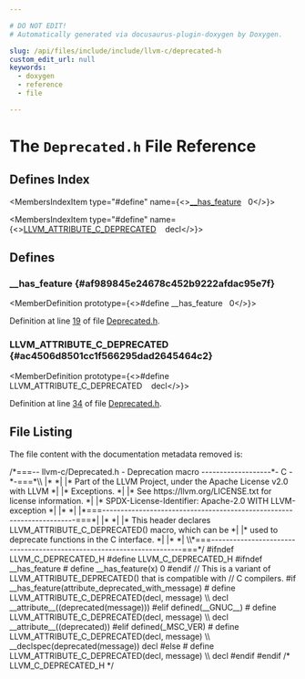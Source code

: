 ```yaml
---

# DO NOT EDIT!
# Automatically generated via docusaurus-plugin-doxygen by Doxygen.

slug: /api/files/include/include/llvm-c/deprecated-h
custom_edit_url: null
keywords:
  - doxygen
  - reference
  - file

---
```





# The `Deprecated.h` File Reference

<DoxygenPage pluginConfig={pluginConfig}>



## Defines Index

<MembersIndex>

<MembersIndexItem
  type="#define"
  name={<><a href="#af989845e24678c452b9222afdac95e7f">&#95;&#95;has&#95;feature</a>&nbsp;&nbsp;&nbsp;0</>}>
</MembersIndexItem>

<MembersIndexItem
  type="#define"
  name={<><a href="#ac4506d8501cc1f566295dad2645464c2">LLVM&#95;ATTRIBUTE&#95;C&#95;DEPRECATED</a>&nbsp;&nbsp;&nbsp;  decl</>}>
</MembersIndexItem>

</MembersIndex>


<SectionDefinition>

## Defines

### &#95;&#95;has&#95;feature {#af989845e24678c452b9222afdac95e7f}

<MemberDefinition
  prototype={<>#define &#95;&#95;has&#95;feature&nbsp;&nbsp;&nbsp;0</>}>

Definition at line <a href="#l00019">19</a> of file <a href="/docs/api/files/include/include/llvm-c/deprecated-h">Deprecated.h</a>.
</MemberDefinition>

### LLVM&#95;ATTRIBUTE&#95;C&#95;DEPRECATED {#ac4506d8501cc1f566295dad2645464c2}

<MemberDefinition
  prototype={<>#define LLVM&#95;ATTRIBUTE&#95;C&#95;DEPRECATED&nbsp;&nbsp;&nbsp;  decl</>}>

Definition at line <a href="#l00034">34</a> of file <a href="/docs/api/files/include/include/llvm-c/deprecated-h">Deprecated.h</a>.
</MemberDefinition>

</SectionDefinition>

## File Listing

The file content with the documentation metadata removed is:

<ProgramListing>

<Link id="l00001" /><CodeLine lineNumber="1"><Highlight kind="comment">/&#42;===-- llvm-c/Deprecated.h - Deprecation macro -------------------&#42;- C -&#42;-===&#42;\\</Highlight></CodeLine>
<Link id="l00002" /><CodeLine lineNumber="2"><Highlight kind="comment">|&#42;                                                                            &#42;|</Highlight></CodeLine>
<Link id="l00003" /><CodeLine lineNumber="3"><Highlight kind="comment">|&#42; Part of the LLVM Project, under the Apache License v2.0 with LLVM          &#42;|</Highlight></CodeLine>
<Link id="l00004" /><CodeLine lineNumber="4"><Highlight kind="comment">|&#42; Exceptions.                                                                &#42;|</Highlight></CodeLine>
<Link id="l00005" /><CodeLine lineNumber="5"><Highlight kind="comment">|&#42; See https://llvm.org/LICENSE.txt for license information.                  &#42;|</Highlight></CodeLine>
<Link id="l00006" /><CodeLine lineNumber="6"><Highlight kind="comment">|&#42; SPDX-License-Identifier: Apache-2.0 WITH LLVM-exception                    &#42;|</Highlight></CodeLine>
<Link id="l00007" /><CodeLine lineNumber="7"><Highlight kind="comment">|&#42;                                                                            &#42;|</Highlight></CodeLine>
<Link id="l00008" /><CodeLine lineNumber="8"><Highlight kind="comment">|&#42;===----------------------------------------------------------------------===&#42;|</Highlight></CodeLine>
<Link id="l00009" /><CodeLine lineNumber="9"><Highlight kind="comment">|&#42;                                                                            &#42;|</Highlight></CodeLine>
<Link id="l00010" /><CodeLine lineNumber="10"><Highlight kind="comment">|&#42; This header declares LLVM&#95;ATTRIBUTE&#95;C&#95;DEPRECATED() macro, which can be     &#42;|</Highlight></CodeLine>
<Link id="l00011" /><CodeLine lineNumber="11"><Highlight kind="comment">|&#42; used to deprecate functions in the C interface.                            &#42;|</Highlight></CodeLine>
<Link id="l00012" /><CodeLine lineNumber="12"><Highlight kind="comment">|&#42;                                                                            &#42;|</Highlight></CodeLine>
<Link id="l00013" /><CodeLine lineNumber="13"><Highlight kind="comment">\\&#42;===----------------------------------------------------------------------===&#42;/</Highlight><Highlight kind="normal"></Highlight></CodeLine>
<Link id="l00014" /><CodeLine lineNumber="14"><Highlight kind="normal"></Highlight></CodeLine>
<Link id="l00015" /><CodeLine lineNumber="15"><Highlight kind="normal"></Highlight><Highlight kind="preprocessor">#ifndef LLVM&#95;C&#95;DEPRECATED&#95;H</Highlight><Highlight kind="normal"></Highlight></CodeLine>
<Link id="l00016" /><CodeLine lineNumber="16"><Highlight kind="normal"></Highlight><Highlight kind="preprocessor">#define LLVM&#95;C&#95;DEPRECATED&#95;H</Highlight><Highlight kind="normal"></Highlight></CodeLine>
<Link id="l00017" /><CodeLine lineNumber="17"><Highlight kind="normal"></Highlight></CodeLine>
<Link id="l00018" /><CodeLine lineNumber="18"><Highlight kind="normal"></Highlight><Highlight kind="preprocessor">#ifndef &#95;&#95;has&#95;feature</Highlight><Highlight kind="normal"></Highlight></CodeLine>
<Link id="l00019" /><CodeLine lineNumber="19" lineLink="#af989845e24678c452b9222afdac95e7f"><Highlight kind="normal"></Highlight><Highlight kind="preprocessor"># define &#95;&#95;has&#95;feature(x) 0</Highlight><Highlight kind="normal"></Highlight></CodeLine>
<Link id="l00020" /><CodeLine lineNumber="20"><Highlight kind="normal"></Highlight><Highlight kind="preprocessor">#endif</Highlight><Highlight kind="normal"></Highlight></CodeLine>
<Link id="l00021" /><CodeLine lineNumber="21"><Highlight kind="normal"></Highlight></CodeLine>
<Link id="l00022" /><CodeLine lineNumber="22"><Highlight kind="normal"></Highlight><Highlight kind="comment">// This is a variant of LLVM&#95;ATTRIBUTE&#95;DEPRECATED() that is compatible with</Highlight><Highlight kind="normal"></Highlight></CodeLine>
<Link id="l00023" /><CodeLine lineNumber="23"><Highlight kind="normal"></Highlight><Highlight kind="comment">// C compilers.</Highlight><Highlight kind="normal"></Highlight></CodeLine>
<Link id="l00024" /><CodeLine lineNumber="24"><Highlight kind="normal"></Highlight><Highlight kind="preprocessor">#if &#95;&#95;has&#95;feature(attribute&#95;deprecated&#95;with&#95;message)</Highlight><Highlight kind="normal"></Highlight></CodeLine>
<Link id="l00025" /><CodeLine lineNumber="25"><Highlight kind="normal"></Highlight><Highlight kind="preprocessor"># define LLVM&#95;ATTRIBUTE&#95;C&#95;DEPRECATED(decl, message) \\</Highlight></CodeLine>
<Link id="l00026" /><CodeLine lineNumber="26"><Highlight kind="preprocessor">  decl &#95;&#95;attribute&#95;&#95;((deprecated(message)))</Highlight><Highlight kind="normal"></Highlight></CodeLine>
<Link id="l00027" /><CodeLine lineNumber="27"><Highlight kind="normal"></Highlight><Highlight kind="preprocessor">#elif defined(&#95;&#95;GNUC&#95;&#95;)</Highlight><Highlight kind="normal"></Highlight></CodeLine>
<Link id="l00028" /><CodeLine lineNumber="28"><Highlight kind="normal"></Highlight><Highlight kind="preprocessor"># define LLVM&#95;ATTRIBUTE&#95;C&#95;DEPRECATED(decl, message) \\</Highlight></CodeLine>
<Link id="l00029" /><CodeLine lineNumber="29"><Highlight kind="preprocessor">  decl &#95;&#95;attribute&#95;&#95;((deprecated))</Highlight><Highlight kind="normal"></Highlight></CodeLine>
<Link id="l00030" /><CodeLine lineNumber="30"><Highlight kind="normal"></Highlight><Highlight kind="preprocessor">#elif defined(&#95;MSC&#95;VER)</Highlight><Highlight kind="normal"></Highlight></CodeLine>
<Link id="l00031" /><CodeLine lineNumber="31"><Highlight kind="normal"></Highlight><Highlight kind="preprocessor"># define LLVM&#95;ATTRIBUTE&#95;C&#95;DEPRECATED(decl, message) \\</Highlight></CodeLine>
<Link id="l00032" /><CodeLine lineNumber="32"><Highlight kind="preprocessor">  &#95;&#95;declspec(deprecated(message)) decl</Highlight><Highlight kind="normal"></Highlight></CodeLine>
<Link id="l00033" /><CodeLine lineNumber="33"><Highlight kind="normal"></Highlight><Highlight kind="preprocessor">#else</Highlight><Highlight kind="normal"></Highlight></CodeLine>
<Link id="l00034" /><CodeLine lineNumber="34" lineLink="#ac4506d8501cc1f566295dad2645464c2"><Highlight kind="normal"></Highlight><Highlight kind="preprocessor"># define LLVM&#95;ATTRIBUTE&#95;C&#95;DEPRECATED(decl, message) \\</Highlight></CodeLine>
<Link id="l00035" /><CodeLine lineNumber="35"><Highlight kind="preprocessor">  decl</Highlight><Highlight kind="normal"></Highlight></CodeLine>
<Link id="l00036" /><CodeLine lineNumber="36"><Highlight kind="normal"></Highlight><Highlight kind="preprocessor">#endif</Highlight><Highlight kind="normal"></Highlight></CodeLine>
<Link id="l00037" /><CodeLine lineNumber="37"><Highlight kind="normal"></Highlight></CodeLine>
<Link id="l00038" /><CodeLine lineNumber="38"><Highlight kind="normal"></Highlight><Highlight kind="preprocessor">#endif </Highlight><Highlight kind="comment">/&#42; LLVM&#95;C&#95;DEPRECATED&#95;H &#42;/</Highlight><Highlight kind="preprocessor"></Highlight></CodeLine>

</ProgramListing>

</DoxygenPage>
